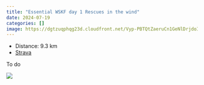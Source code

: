 ```yaml
---
title: "Essential WSKF day 1 Rescues in the wind"
date: 2024-07-19
categories: []
image: https://dgtzuqphqg23d.cloudfront.net/Vyp-PBTQtZaeruCn1GeNlDrjdoIaL7UVi_kf20TuXiY-768x433.jpg
---
```


- Distance: 9.3 km
- [Strava](https://www.strava.com/activities/11928137126)

To do

![](https://dgtzuqphqg23d.cloudfront.net/Vyp-PBTQtZaeruCn1GeNlDrjdoIaL7UVi_kf20TuXiY-768x433.jpg)



